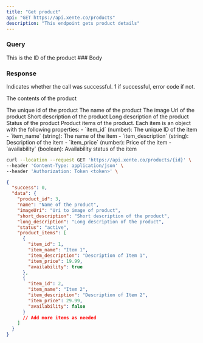 ```yaml
---
title: "Get product"
api: "GET https://api.xente.co/products"
description: "This endpoint gets product details"
---
```

### Query 
<ParamField query="id" type="string">
  This is the ID of the product
</ParamField>
### Body

### Response

<ResponseField name="success" type="number">
  Indicates whether the call was successful. 1 if successful, error code if not.
</ResponseField>

<ResponseField name="data" type="object">

The contents of the product

<Expandable title="Toggle object">

<ResponseField name="product_id" type="number">
  The unique id of the product
</ResponseField>


<ResponseField name="name" type="string">
  The name of the product
</ResponseField>

<ResponseField name="name" type="string">
  The image Url of the product
</ResponseField>

<ResponseField name="short_description" type="string">
  Short description of the product
</ResponseField>

<ResponseField name="long_description" type="string">
  Long description of the product
</ResponseField>

<ResponseField name="status" type="string">
  Status of the product
</ResponseField>


<ResponseField name="product_items" type="array">
  Product items of the product. Each item is an object with the following properties:
  - `item_id` (number): The unique ID of the item
  - `item_name` (string): The name of the item
  - `item_description` (string): Description of the item
  - `item_price` (number): Price of the item
  - `availability` (boolean): Availability status of the item
</ResponseField>

</Expandable>

</ResponseField>

<RequestExample>

```bash Request
curl --location --request GET 'https://api.xente.co/products/{id}' \
--header 'Content-Type: application/json' \
--header 'Authorization: Token <token>' \

```

</RequestExample>

<ResponseExample>

```json Response
{
  "success": 0,
  "data": {
    "product_id": 3,
    "name": "Name of the product",
    "imageUri": "Uri to image of product", 
    "short_description": "Short description of the product",
    "long_description": "Long description of the product",
    "status": "active",
    "product_items": [
      {
        "item_id": 1,
        "item_name": "Item 1",
        "item_description": "Description of Item 1",
        "item_price": 19.99,
        "availability": true
      },
      {
        "item_id": 2,
        "item_name": "Item 2",
        "item_description": "Description of Item 2",
        "item_price": 29.99,
        "availability": false
      }
      // Add more items as needed
    ]
  }
}
```

</ResponseExample>
